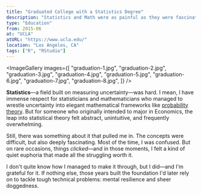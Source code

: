 ```yaml
---
title: "Graduated College with a Statistics Degree"
description: "Statistics and Math were as painful as they were fascinating. I struggled through most of it—but those rare moments when things finally clicked made it all worth it."
type: "Education"
from: 2015-06
at: "UCLA"
atURL: "https://www.ucla.edu/"
location: "Los Angeles, CA"
tags: ["R", "RStudio"]
---
```



<ImageGallery
  images={[
    "graduation-1.jpg",
    "graduation-2.jpg",
    "graduation-3.jpg",
    "graduation-4.jpg",
    "graduation-5.jpg",
    "graduation-6.jpg",
    "graduation-7.jpg",
    "graduation-8.jpg",
  ]}
/>

**Statistics**—a field built on measuring uncertainty—was hard. I mean, I have immense respect for statisticians and mathematicians who managed to wrestle uncertainty into elegant mathematical frameworks like [probability theory](https://en.wikipedia.org/wiki/Probability_theory). But for someone who originally intended to major in Economics, the leap into statistical theory felt abstract, unintuitive, and frequently overwhelming.

Still, there was something about it that pulled me in. The concepts were difficult, but also deeply fascinating. Most of the time, I was confused. But on rare occasions, things _clicked_—and in those moments, I felt a kind of quiet euphoria that made all the struggling worth it.

I don't quite know how I managed to make it through, but I did—and I'm grateful for it. If nothing else, those years built the foundation I'd later rely on to tackle tough technical problems: mental resilience and sheer doggedness.
